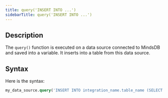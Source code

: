 ```yaml
---
title: query('INSERT INTO ...')
sidebarTitle: query('INSERT INTO ...')
---
```


## Description

The `query()` function is executed on a data source connected to MindsDB and saved into a variable. It inserts into a table from this data source.

## Syntax

Here is the syntax:

```sql
my_data_source.query('INSERT INTO integration_name.table_name (SELECT ...)')
```
